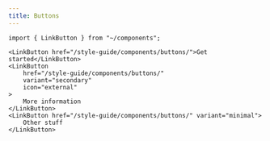 ```yaml
---
title: Buttons
---
```


```mdx live
import { LinkButton } from "~/components";

<LinkButton href="/style-guide/components/buttons/">Get started</LinkButton>
<LinkButton
	href="/style-guide/components/buttons/"
	variant="secondary"
	icon="external"
>
	More information
</LinkButton>
<LinkButton href="/style-guide/components/buttons/" variant="minimal">
	Other stuff
</LinkButton>
```
